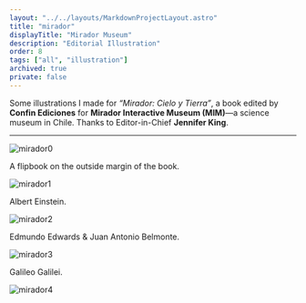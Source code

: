 ```yaml
---
layout: "../../layouts/MarkdownProjectLayout.astro"
title: "mirador"
displayTitle: "Mirador Museum"
description: "Editorial Illustration"
order: 8
tags: ["all", "illustration"]
archived: true
private: false
---
```


Some illustrations I made for _“Mirador: Cielo y Tierra”_,
a book edited by **Confin Ediciones**
for **Mirador Interactive Museum (MIM)**—a science museum in Chile.
Thanks to Editor-in-Chief **Jennifer King**.

---


<section>
  <Image src={mirador0} alt="mirador0" />
</section>
<section>
  <p>A flipbook on the outside margin of the book.</p>
  <Image src={mirador1} alt="mirador1" />
</section>
<section>
  <p>Albert Einstein.</p>
  <Image src={mirador2} alt="mirador2" />
</section>
<section>
  <p>Edmundo Edwards & Juan Antonio Belmonte.</p>
  <Image src={mirador3} alt="mirador3" />
</section>
<section>
  <p>Galileo Galilei.</p>
  <Image src={mirador4} alt="mirador4" />
</section>
